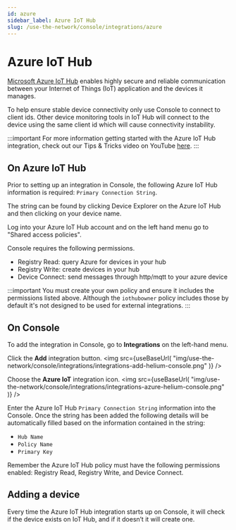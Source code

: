 ```yaml
---
id: azure
sidebar_label: Azure IoT Hub
slug: /use-the-network/console/integrations/azure
---
```


# Azure IoT Hub


[Microsoft Azure IoT Hub](https://azure.microsoft.com/en-us/overview/iot/#overview) enables highly secure and reliable communication between your Internet of Things (IoT) application and the devices it manages.

To help ensure stable device connectivity only use Console to connect to client ids. Other device monitoring tools in IoT Hub will connect to the device using the same client id which will cause connectivity instability. 

:::important 
For more information getting started with the Azure IoT Hub integration, check out our Tips & Tricks video on YouTube [here](https://youtu.be/emJ88cGF-Ew).
:::

## On Azure IoT Hub
Prior to setting up an integration in Console, the following Azure IoT Hub information is required: `Primary Connection String`.

The string can be found by clicking Device Explorer on the Azure IoT Hub and then clicking on your device name. 

Log into your Azure IoT Hub account and on the left hand menu go to "Shared access policies".

Console requires the following permissions.
- Registry Read: query Azure for devices in your hub
- Registry Write: create devices in your hub
- Device Connect: send messages through http/mqtt to your azure device

:::important 
You must create your own policy and ensure it includes the permissions listed above. Although the `iothubowner` policy includes those by default it's not designed to be used for external integrations.
:::

## On Console
To add the integration in Console, go to **Integrations** on the left-hand menu.

Click the **Add** integration button.
<img
  src={useBaseUrl(
    "img/use-the-network/console/integrations/integrations-add-helium-console.png"
  )}
/>


Choose the **Azure IoT** integration icon.
<img
  src={useBaseUrl(
    "img/use-the-network/console/integrations/integrations-azure-helium-console.png"
  )}
/>

Enter the Azure IoT Hub `Primary Connection String` information into the Console. Once the string has been added the following details will be automatically filled based on the information contained in the string:

- `Hub Name`
- `Policy Name`
- `Primary Key`

Remember the Azure IoT Hub policy must have the following permissions enabled: Registry Read, Registry Write, and Device Connect. 

## Adding a device
Every time the Azure IoT Hub integration starts up on Console, it will check if the device exists on IoT Hub, and if it doesn’t it will create one. 

